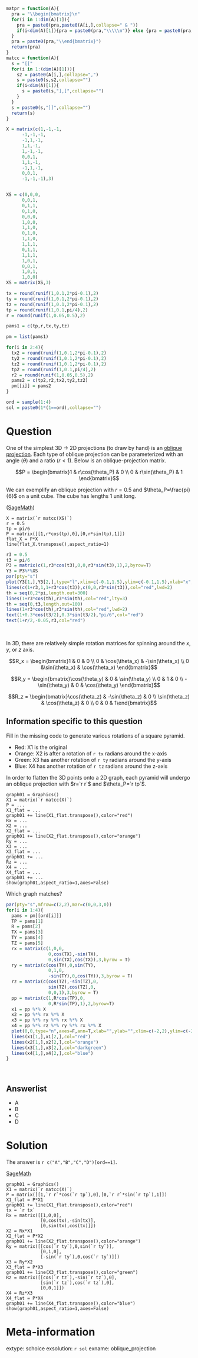 ```r
matpr = function(A){
  pra = "\\begin{bmatrix}\n"
  for(i in 1:dim(A)[1]){
    pra = paste0(pra,paste0(A[i,],collapse=" & "))
    if(i<dim(A)[1]){pra = paste0(pra,"\\\\\n")} else {pra = paste0(pra,"\n")}
  }
  pra = paste0(pra,"\\end{bmatrix}")
  return(pra)
}
matcc = function(A){
  s = "[["
  for(i in 1:(dim(A)[1])){
    s2 = paste0(A[i,],collapse=",")
    s = paste0(s,s2,collapse="")
    if(i<dim(A)[1]){
      s = paste0(s,"],[",collapse="")
    }
  }
  s = paste0(s,"]]",collapse="")
  return(s)
}

X = matrix(c(1,-1,-1,
      -1,-1,-1,
      -1,1,-1,
      1,1,-1,
      1,-1,-1,
      0,0,1,
      1,1,-1,
      -1,1,-1,
      0,0,1,
      -1,-1,-1),3)


XS = c(0,0,0,
      0,0,1,
      0,1,1,
      0,1,0,
      0,0,0,
      1,0,0,
      1,1,0,
      0,1,0,
      1,1,0,
      1,1,1,
      0,1,1,
      1,1,1,
      1,0,1,
      0,0,1,
      1,0,1,
      1,0,0)
XS = matrix(XS,3)

tx = round(runif(1,0.1,2*pi-0.1),2)
ty = round(runif(1,0.1,2*pi-0.1),2)
tz = round(runif(1,0.1,2*pi-0.1),2)
tp = round(runif(1,0.1,pi/4),2)
r = round(runif(1,0.05,0.5),2)

pams1 = c(tp,r,tx,ty,tz)

pm = list(pams1)

for(i in 2:4){
  tx2 = round(runif(1,0.1,2*pi-0.1),2)
  ty2 = round(runif(1,0.1,2*pi-0.1),2)
  tz2 = round(runif(1,0.1,2*pi-0.1),2)
  tp2 = round(runif(1,0.1,pi/4),2)
  r2 = round(runif(1,0.05,0.5),2)
  pams2 = c(tp2,r2,tx2,ty2,tz2)
  pm[[i]] = pams2
}

ord = sample(1:4)
sol = paste0(1*(1==ord),collapse="")

```

Question
========

One of the simplest 3D $\to$ 2D projections (to draw by hand) is an [oblique projection](https://en.wikipedia.org/wiki/Oblique_projection). Each type of oblique projection can be parameterized with an angle ($\theta$) and a ratio ($r<1$). Below is an oblique-projection matrix.

$$P = \begin{bmatrix}1 & r\cos(\theta_P) & 0 \\ 0 & r\sin(\theta_P) & 1 \end{bmatrix}$$

We can exemplify an oblique projection with $r=0.5$ and $\theta_P=\frac{pi}{6}$ on a unit cube. The cube has lengths 1 unit long.

([SageMath](https://sagecell.sagemath.org/?z=eJxtUF0LgyAUfRf8Dxf2oiEtH7a3fsN6DCLCwuCOpk4N9vPnWrGgecCPq-d47jnBrZ_wOWtw3t71ENEasCPMBiMMc68pqSWU8FDR44s1TSE2yITD3ApKYD-a39PvumGV-UfYXR9pbcsp8clSkV8oiS7tHJ6vlFR7m1L4bLCBRcc_fyRRnwU0y1kuEuOkYrf0VmW1pGRCo9lazKNXJjgbNONCBZdy6bxK2ZSSvwGw2ExO&lang=sage&interacts=eJyLjgUAARUAuQ==))
```
X = matrix(`r matcc(XS)`)
r = 0.5
tp = pi/6
P = matrix([[1,r*cos(tp),0],[0,r*sin(tp),1]])
flat_X = P*X
line(flat_X.transpose(),aspect_ratio=1)
```

```r
r3 = 0.5
t3 = pi/6
P3 = matrix(c(1,r3*cos(t3),0,0,r3*sin(t3),1),2,byrow=T)
Y3 = P3%*%XS
par(pty="s")
plot(Y3[1,],Y3[2,],type="l",xlim=c(-0.1,1.5),ylim=c(-0.1,1.5),xlab="x",ylab="z")
lines(c(1+r3,1,1+r3*cos(t3)),c(0,0,r3*sin(t3)),col="red",lwd=2)
th = seq(0,2*pi,length.out=300)
lines(1+r3*cos(th),r3*sin(th),col="red",lty=3)
th = seq(0,t3,length.out=100)
lines(1+r3*cos(th),r3*sin(th),col="red",lwd=2)
text(1+0.3*cos(t3/2),0.3*sin(t3/2),"pi/6",col="red")
text(1+r/2,-0.05,r3,col="red")
```
\

In 3D, there are relatively simple rotation matrices for spinning around the $x$, $y$, or $z$ axis.

$$R_x = \begin{bmatrix}1 & 0 & 0 \\ 0 & \cos(\theta_x) & -\sin(\theta_x) \\ 0 &\sin(\theta_x) & \cos(\theta_x) \end{bmatrix}$$

$$R_y = \begin{bmatrix}\cos(\theta_y) & 0 & \sin(\theta_y) \\ 0 & 1 & 0 \\ -\sin(\theta_y) & 0 & \cos(\theta_y) \end{bmatrix}$$

$$R_z = \begin{bmatrix}\cos(\theta_z) & -\sin(\theta_z) & 0 \\ \sin(\theta_z) & \cos(\theta_z) & 0 \\ 0 & 0 & 1\end{bmatrix}$$

## Information specific to this question

Fill in the missing code to generate various rotations of a square pyramid.

* Red: X1 is the original
* Orange: X2 is after a rotation of `r tx` radians around the x-axis
* Green: X3 has another rotation of `r ty` radians around the y-axis
* Blue: X4 has another rotation of `r tz` radians around the z-axis

In order to flatten the 3D points onto a 2D graph, each pyramid will undergo an oblique projection with $r=`r r`$ and $\theta_P=`r tp`$.

```
graph01 = Graphics()
X1 = matrix(`r matcc(X)`)
P = ...
X1_flat = ...
graph01 += line(X1_flat.transpose(),color="red")
Rx = ...
X2 = ...
X2_flat = ...
graph01 += line(X2_flat.transpose(),color="orange")
Ry = ...
X3 = ...
X3_flat = ...
graph01 += ...
Rz = ...
X4 = ...
X4_flat = ...
graph01 += ...
show(graph01,aspect_ratio=1,axes=False)
```

Which graph matches?

```r
par(pty="s",mfrow=c(2,2),mar=c(0,0,3,0))
for(i in 1:4){
  pams = pm[[ord[i]]]
  TP = pams[1]
  R = pams[2]
  TX = pams[3]
  TY = pams[4]
  TZ = pams[5]
  rx = matrix(c(1,0,0,
                0,cos(TX),-sin(TX),
                0,sin(TX),cos(TX)),3,byrow = T)
  ry = matrix(c(cos(TY),0,sin(TY),
                0,1,0,
                -sin(TY),0,cos(TY)),3,byrow = T)
  rz = matrix(c(cos(TZ),-sin(TZ),0,
                sin(TZ),cos(TZ),0,
                0,0,1),3,byrow = T)
  pp = matrix(c(1,R*cos(TP),0,
                0,R*sin(TP),1),2,byrow=T)
  x1 = pp %*% X
  x2 = pp %*% rx %*% X
  x3 = pp %*% ry %*% rx %*% X
  x4 = pp %*% rz %*% ry %*% rx %*% X
  plot(0,0,type="n",axes=F,ann=T,xlab="",ylab="",xlim=c(-2,2),ylim=c(-2,2),main=c("A","B","C","D")[i])
  lines(x1[1,],x1[2,],col="red")
  lines(x2[1,],x2[2,],col="orange")
  lines(x3[1,],x3[2,],col="darkgreen")
  lines(x4[1,],x4[2,],col="blue")
}
```
\

Answerlist
--------

* A
* B
* C
* D


Solution
========

The answer is `r c("A","B","C","D")[ord==1]`.

[SageMath](https://sagecell.sagemath.org/)
```
graph01 = Graphics()
X1 = matrix(`r matcc(X)`)
P = matrix([[1,`r r`*cos(`r tp`),0],[0,`r r`*sin(`r tp`),1]])
X1_flat = P*X1
graph01 += line(X1_flat.transpose(),color="red")
tx = `r tx`
Rx = matrix([[1,0,0],
             [0,cos(tx),-sin(tx)],
             [0,sin(tx),cos(tx)]])
X2 = Rx*X1
X2_flat = P*X2
graph01 += line(X2_flat.transpose(),color="orange")
Ry = matrix([[cos(`r ty`),0,sin(`r ty`)],
             [0,1,0],
             [-sin(`r ty`),0,cos(`r ty`)]])
X3 = Ry*X2
X3_flat = P*X3
graph01 += line(X3_flat.transpose(),color="green")
Rz = matrix([[cos(`r tz`),-sin(`r tz`),0],
             [sin(`r tz`),cos(`r tz`),0],
             [0,0,1]])
X4 = Rz*X3
X4_flat = P*X4
graph01 += line(X4_flat.transpose(),color="blue")
show(graph01,aspect_ratio=1,axes=False)
```


Meta-information
============
extype: schoice
exsolution: `r sol`
exname: oblique_projection